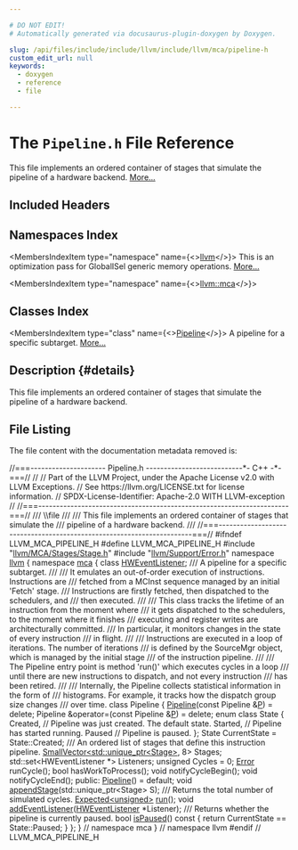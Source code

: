 ```yaml
---

# DO NOT EDIT!
# Automatically generated via docusaurus-plugin-doxygen by Doxygen.

slug: /api/files/include/include/llvm/include/llvm/mca/pipeline-h
custom_edit_url: null
keywords:
  - doxygen
  - reference
  - file

---
```





# The `Pipeline.h` File Reference

<DoxygenPage pluginConfig={pluginConfig}>

This file implements an ordered container of stages that simulate the pipeline of a hardware backend. <a href="#details">More...</a>

## Included Headers

<IncludesList>
<IncludesListItem
  filePath="llvm/MCA/Stages/Stage.h"
  permalink="/docs/api/files/include/include/llvm/include/llvm/mca/include/llvm/mca/stages/stage-h"
  isLocal="true" />
<IncludesListItem
  filePath="llvm/Support/Error.h"
  permalink="/docs/api/files/include/include/llvm/include/llvm/support/error-h"
  isLocal="true" />
</IncludesList>

## Namespaces Index

<MembersIndex>

<MembersIndexItem
  type="namespace"
  name={<><a href="/docs/api/namespaces/llvm">llvm</a></>}>
This is an optimization pass for GlobalISel generic memory operations. <a href="/docs/api/namespaces/llvm/#details">More...</a>
</MembersIndexItem>

<MembersIndexItem
  type="namespace"
  name={<><a href="/docs/api/namespaces/llvm/mca">llvm::mca</a></>}>
</MembersIndexItem>

</MembersIndex>

## Classes Index

<MembersIndex>

<MembersIndexItem
  type="class"
  name={<><a href="/docs/api/classes/llvm/mca/pipeline">Pipeline</a></>}>
A pipeline for a specific subtarget. <a href="/docs/api/classes/llvm/mca/pipeline/#details">More...</a>
</MembersIndexItem>

</MembersIndex>

## Description {#details}

This file implements an ordered container of stages that simulate the pipeline of a hardware backend.

## File Listing

The file content with the documentation metadata removed is:

<ProgramListing>

<Link id="l00001" /><CodeLine lineNumber="1"><Highlight kind="comment">//===--------------------- Pipeline.h ---------------------------&#42;- C++ -&#42;-===//</Highlight><Highlight kind="normal"></Highlight></CodeLine>
<Link id="l00002" /><CodeLine lineNumber="2"><Highlight kind="normal"></Highlight><Highlight kind="comment">//</Highlight><Highlight kind="normal"></Highlight></CodeLine>
<Link id="l00003" /><CodeLine lineNumber="3"><Highlight kind="normal"></Highlight><Highlight kind="comment">// Part of the LLVM Project, under the Apache License v2.0 with LLVM Exceptions.</Highlight><Highlight kind="normal"></Highlight></CodeLine>
<Link id="l00004" /><CodeLine lineNumber="4"><Highlight kind="normal"></Highlight><Highlight kind="comment">// See https://llvm.org/LICENSE.txt for license information.</Highlight><Highlight kind="normal"></Highlight></CodeLine>
<Link id="l00005" /><CodeLine lineNumber="5"><Highlight kind="normal"></Highlight><Highlight kind="comment">// SPDX-License-Identifier: Apache-2.0 WITH LLVM-exception</Highlight><Highlight kind="normal"></Highlight></CodeLine>
<Link id="l00006" /><CodeLine lineNumber="6"><Highlight kind="normal"></Highlight><Highlight kind="comment">//</Highlight><Highlight kind="normal"></Highlight></CodeLine>
<Link id="l00007" /><CodeLine lineNumber="7"><Highlight kind="normal"></Highlight><Highlight kind="comment">//===----------------------------------------------------------------------===//</Highlight><Highlight kind="comment"></Highlight></CodeLine>
<Link id="l00008" /><CodeLine lineNumber="8"><Highlight kind="comment">/// \\file</Highlight></CodeLine>
<Link id="l00009" /><CodeLine lineNumber="9"><Highlight kind="comment">///</Highlight></CodeLine>
<Link id="l00010" /><CodeLine lineNumber="10"><Highlight kind="comment">/// This file implements an ordered container of stages that simulate the</Highlight></CodeLine>
<Link id="l00011" /><CodeLine lineNumber="11"><Highlight kind="comment">/// pipeline of a hardware backend.</Highlight></CodeLine>
<Link id="l00012" /><CodeLine lineNumber="12"><Highlight kind="comment">///</Highlight><Highlight kind="normal"></Highlight></CodeLine>
<Link id="l00013" /><CodeLine lineNumber="13"><Highlight kind="normal"></Highlight><Highlight kind="comment">//===----------------------------------------------------------------------===//</Highlight><Highlight kind="normal"></Highlight></CodeLine>
<Link id="l00014" /><CodeLine lineNumber="14"><Highlight kind="normal"></Highlight></CodeLine>
<Link id="l00015" /><CodeLine lineNumber="15"><Highlight kind="normal"></Highlight><Highlight kind="preprocessor">#ifndef LLVM&#95;MCA&#95;PIPELINE&#95;H</Highlight><Highlight kind="normal"></Highlight></CodeLine>
<Link id="l00016" /><CodeLine lineNumber="16"><Highlight kind="normal"></Highlight><Highlight kind="preprocessor">#define LLVM&#95;MCA&#95;PIPELINE&#95;H</Highlight><Highlight kind="normal"></Highlight></CodeLine>
<Link id="l00017" /><CodeLine lineNumber="17"><Highlight kind="normal"></Highlight></CodeLine>
<Link id="l00018" /><CodeLine lineNumber="18"><Highlight kind="normal"></Highlight><Highlight kind="preprocessor">#include &quot;<a href="/docs/api/files/include/include/llvm/include/llvm/mca/include/llvm/mca/stages/stage-h">llvm/MCA/Stages/Stage.h</a>&quot;</Highlight><Highlight kind="normal"></Highlight></CodeLine>
<Link id="l00019" /><CodeLine lineNumber="19"><Highlight kind="normal"></Highlight><Highlight kind="preprocessor">#include &quot;<a href="/docs/api/files/include/include/llvm/include/llvm/support/error-h">llvm/Support/Error.h</a>&quot;</Highlight><Highlight kind="normal"></Highlight></CodeLine>
<Link id="l00020" /><CodeLine lineNumber="20"><Highlight kind="normal"></Highlight></CodeLine>
<Link id="l00021" /><CodeLine lineNumber="21"><Highlight kind="normal"></Highlight><Highlight kind="keyword">namespace </Highlight><Highlight kind="normal"><a href="/docs/api/namespaces/llvm">llvm</a> &#123;</Highlight></CodeLine>
<Link id="l00022" /><CodeLine lineNumber="22"><Highlight kind="normal"></Highlight><Highlight kind="keyword">namespace </Highlight><Highlight kind="normal"><a href="/docs/api/namespaces/llvm/mca">mca</a> &#123;</Highlight></CodeLine>
<Link id="l00023" /><CodeLine lineNumber="23"><Highlight kind="normal"></Highlight></CodeLine>
<Link id="l00024" /><CodeLine lineNumber="24"><Highlight kind="normal"></Highlight><Highlight kind="keyword">class </Highlight><Highlight kind="normal"><a href="/docs/api/classes/llvm/mca/hweventlistener">HWEventListener</a>;</Highlight></CodeLine>
<Link id="l00025" /><CodeLine lineNumber="25"><Highlight kind="normal"></Highlight><Highlight kind="comment"></Highlight></CodeLine>
<Link id="l00026" /><CodeLine lineNumber="26"><Highlight kind="comment">/// A pipeline for a specific subtarget.</Highlight></CodeLine>
<Link id="l00027" /><CodeLine lineNumber="27"><Highlight kind="comment">///</Highlight></CodeLine>
<Link id="l00028" /><CodeLine lineNumber="28"><Highlight kind="comment">/// It emulates an out-of-order execution of instructions. Instructions are</Highlight></CodeLine>
<Link id="l00029" /><CodeLine lineNumber="29"><Highlight kind="comment">/// fetched from a MCInst sequence managed by an initial &#39;Fetch&#39; stage.</Highlight></CodeLine>
<Link id="l00030" /><CodeLine lineNumber="30"><Highlight kind="comment">/// Instructions are firstly fetched, then dispatched to the schedulers, and</Highlight></CodeLine>
<Link id="l00031" /><CodeLine lineNumber="31"><Highlight kind="comment">/// then executed.</Highlight></CodeLine>
<Link id="l00032" /><CodeLine lineNumber="32"><Highlight kind="comment">///</Highlight></CodeLine>
<Link id="l00033" /><CodeLine lineNumber="33"><Highlight kind="comment">/// This class tracks the lifetime of an instruction from the moment where</Highlight></CodeLine>
<Link id="l00034" /><CodeLine lineNumber="34"><Highlight kind="comment">/// it gets dispatched to the schedulers, to the moment where it finishes</Highlight></CodeLine>
<Link id="l00035" /><CodeLine lineNumber="35"><Highlight kind="comment">/// executing and register writes are architecturally committed.</Highlight></CodeLine>
<Link id="l00036" /><CodeLine lineNumber="36"><Highlight kind="comment">/// In particular, it monitors changes in the state of every instruction</Highlight></CodeLine>
<Link id="l00037" /><CodeLine lineNumber="37"><Highlight kind="comment">/// in flight.</Highlight></CodeLine>
<Link id="l00038" /><CodeLine lineNumber="38"><Highlight kind="comment">///</Highlight></CodeLine>
<Link id="l00039" /><CodeLine lineNumber="39"><Highlight kind="comment">/// Instructions are executed in a loop of iterations. The number of iterations</Highlight></CodeLine>
<Link id="l00040" /><CodeLine lineNumber="40"><Highlight kind="comment">/// is defined by the SourceMgr object, which is managed by the initial stage</Highlight></CodeLine>
<Link id="l00041" /><CodeLine lineNumber="41"><Highlight kind="comment">/// of the instruction pipeline.</Highlight></CodeLine>
<Link id="l00042" /><CodeLine lineNumber="42"><Highlight kind="comment">///</Highlight></CodeLine>
<Link id="l00043" /><CodeLine lineNumber="43"><Highlight kind="comment">/// The Pipeline entry point is method &#39;run()&#39; which executes cycles in a loop</Highlight></CodeLine>
<Link id="l00044" /><CodeLine lineNumber="44"><Highlight kind="comment">/// until there are new instructions to dispatch, and not every instruction</Highlight></CodeLine>
<Link id="l00045" /><CodeLine lineNumber="45"><Highlight kind="comment">/// has been retired.</Highlight></CodeLine>
<Link id="l00046" /><CodeLine lineNumber="46"><Highlight kind="comment">///</Highlight></CodeLine>
<Link id="l00047" /><CodeLine lineNumber="47"><Highlight kind="comment">/// Internally, the Pipeline collects statistical information in the form of</Highlight></CodeLine>
<Link id="l00048" /><CodeLine lineNumber="48"><Highlight kind="comment">/// histograms. For example, it tracks how the dispatch group size changes</Highlight></CodeLine>
<Link id="l00049" /><CodeLine lineNumber="49"><Highlight kind="comment">/// over time.</Highlight><Highlight kind="normal"></Highlight></CodeLine>
<Link id="l00050" /><CodeLine lineNumber="50" lineLink="/docs/api/classes/llvm/mca/pipeline"><Highlight kind="normal"></Highlight><Highlight kind="keyword">class </Highlight><Highlight kind="normal">Pipeline &#123;</Highlight></CodeLine>
<Link id="l00051" /><CodeLine lineNumber="51"><Highlight kind="normal">  <a href="/docs/api/classes/llvm/mca/pipeline/#ae6f528e8ebf4918150fe5e773d9c73fc">Pipeline</a>(</Highlight><Highlight kind="keyword">const</Highlight><Highlight kind="normal"> Pipeline &amp;<a href="/docs/api/files/lib/lib/option/option-cpp/#a04665169063c8ca1f2ea96c27fc7c2b2">P</a>) = </Highlight><Highlight kind="keyword">delete</Highlight><Highlight kind="normal">;</Highlight></CodeLine>
<Link id="l00052" /><CodeLine lineNumber="52"><Highlight kind="normal">  Pipeline &amp;operator=(</Highlight><Highlight kind="keyword">const</Highlight><Highlight kind="normal"> Pipeline &amp;<a href="/docs/api/files/lib/lib/option/option-cpp/#a04665169063c8ca1f2ea96c27fc7c2b2">P</a>) = </Highlight><Highlight kind="keyword">delete</Highlight><Highlight kind="normal">;</Highlight></CodeLine>
<Link id="l00053" /><CodeLine lineNumber="53"><Highlight kind="normal"></Highlight></CodeLine>
<Link id="l00054" /><CodeLine lineNumber="54"><Highlight kind="normal">  </Highlight><Highlight kind="keyword">enum class</Highlight><Highlight kind="normal"> State &#123;</Highlight></CodeLine>
<Link id="l00055" /><CodeLine lineNumber="55"><Highlight kind="normal">    Created, </Highlight><Highlight kind="comment">// Pipeline was just created. The default state.</Highlight><Highlight kind="normal"></Highlight></CodeLine>
<Link id="l00056" /><CodeLine lineNumber="56"><Highlight kind="normal">    Started, </Highlight><Highlight kind="comment">// Pipeline has started running.</Highlight><Highlight kind="normal"></Highlight></CodeLine>
<Link id="l00057" /><CodeLine lineNumber="57"><Highlight kind="normal">    Paused   </Highlight><Highlight kind="comment">// Pipeline is paused.</Highlight><Highlight kind="normal"></Highlight></CodeLine>
<Link id="l00058" /><CodeLine lineNumber="58"><Highlight kind="normal">  &#125;;</Highlight></CodeLine>
<Link id="l00059" /><CodeLine lineNumber="59"><Highlight kind="normal">  State CurrentState = State::Created;</Highlight></CodeLine>
<Link id="l00060" /><CodeLine lineNumber="60"><Highlight kind="normal"></Highlight><Highlight kind="comment"></Highlight></CodeLine>
<Link id="l00061" /><CodeLine lineNumber="61"><Highlight kind="comment">  /// An ordered list of stages that define this instruction pipeline.</Highlight><Highlight kind="normal"></Highlight></CodeLine>
<Link id="l00062" /><CodeLine lineNumber="62"><Highlight kind="normal">  <a href="/docs/api/classes/llvm/smallvector">SmallVector&lt;std::unique&#95;ptr&lt;Stage&gt;</a>, 8&gt; Stages;</Highlight></CodeLine>
<Link id="l00063" /><CodeLine lineNumber="63"><Highlight kind="normal">  std::set&lt;HWEventListener &#42;&gt; Listeners;</Highlight></CodeLine>
<Link id="l00064" /><CodeLine lineNumber="64"><Highlight kind="normal">  </Highlight><Highlight kind="keywordtype">unsigned</Highlight><Highlight kind="normal"> Cycles = 0;</Highlight></CodeLine>
<Link id="l00065" /><CodeLine lineNumber="65"><Highlight kind="normal"></Highlight></CodeLine>
<Link id="l00066" /><CodeLine lineNumber="66"><Highlight kind="normal">  <a href="/docs/api/classes/llvm/error">Error</a> runCycle();</Highlight></CodeLine>
<Link id="l00067" /><CodeLine lineNumber="67"><Highlight kind="normal">  </Highlight><Highlight kind="keywordtype">bool</Highlight><Highlight kind="normal"> hasWorkToProcess();</Highlight></CodeLine>
<Link id="l00068" /><CodeLine lineNumber="68"><Highlight kind="normal">  </Highlight><Highlight kind="keywordtype">void</Highlight><Highlight kind="normal"> notifyCycleBegin();</Highlight></CodeLine>
<Link id="l00069" /><CodeLine lineNumber="69"><Highlight kind="normal">  </Highlight><Highlight kind="keywordtype">void</Highlight><Highlight kind="normal"> notifyCycleEnd();</Highlight></CodeLine>
<Link id="l00070" /><CodeLine lineNumber="70"><Highlight kind="normal"></Highlight></CodeLine>
<Link id="l00071" /><CodeLine lineNumber="71"><Highlight kind="normal"></Highlight><Highlight kind="keyword">public</Highlight><Highlight kind="normal">:</Highlight></CodeLine>
<Link id="l00072" /><CodeLine lineNumber="72" lineLink="/docs/api/classes/llvm/mca/pipeline/#ae6f528e8ebf4918150fe5e773d9c73fc"><Highlight kind="normal">  <a href="/docs/api/classes/llvm/mca/pipeline/#ae6f528e8ebf4918150fe5e773d9c73fc">Pipeline</a>() = </Highlight><Highlight kind="keywordflow">default</Highlight><Highlight kind="normal">;</Highlight></CodeLine>
<Link id="l00073" /><CodeLine lineNumber="73"><Highlight kind="normal">  </Highlight><Highlight kind="keywordtype">void</Highlight><Highlight kind="normal"> <a href="/docs/api/classes/llvm/mca/pipeline/#ae51ce490ca912e65f9d6ebce71e8fac5">appendStage</a>(std::unique&#95;ptr&lt;Stage&gt; S);</Highlight></CodeLine>
<Link id="l00074" /><CodeLine lineNumber="74"><Highlight kind="normal"></Highlight><Highlight kind="comment"></Highlight></CodeLine>
<Link id="l00075" /><CodeLine lineNumber="75"><Highlight kind="comment">  /// Returns the total number of simulated cycles.</Highlight><Highlight kind="normal"></Highlight></CodeLine>
<Link id="l00076" /><CodeLine lineNumber="76"><Highlight kind="normal">  <a href="/docs/api/classes/llvm/expected">Expected&lt;unsigned&gt;</a> <a href="/docs/api/classes/llvm/mca/pipeline/#af54c540f5b330f1240dd5a557aab1b82">run</a>();</Highlight></CodeLine>
<Link id="l00077" /><CodeLine lineNumber="77"><Highlight kind="normal"></Highlight></CodeLine>
<Link id="l00078" /><CodeLine lineNumber="78"><Highlight kind="normal">  </Highlight><Highlight kind="keywordtype">void</Highlight><Highlight kind="normal"> <a href="/docs/api/classes/llvm/mca/pipeline/#a565c79c93767eb1fbdab6d268a75245c">addEventListener</a>(<a href="/docs/api/classes/llvm/mca/hweventlistener">HWEventListener</a> &#42;Listener);</Highlight></CodeLine>
<Link id="l00079" /><CodeLine lineNumber="79"><Highlight kind="normal"></Highlight><Highlight kind="comment"></Highlight></CodeLine>
<Link id="l00080" /><CodeLine lineNumber="80"><Highlight kind="comment">  /// Returns whether the pipeline is currently paused.</Highlight><Highlight kind="normal"></Highlight></CodeLine>
<Link id="l00081" /><CodeLine lineNumber="81" lineLink="/docs/api/classes/llvm/mca/pipeline/#ac71fc920e1892d0d17b34a4c591b503a"><Highlight kind="normal">  </Highlight><Highlight kind="keywordtype">bool</Highlight><Highlight kind="normal"> <a href="/docs/api/classes/llvm/mca/pipeline/#ac71fc920e1892d0d17b34a4c591b503a">isPaused</a>()</Highlight><Highlight kind="keyword"> const </Highlight><Highlight kind="normal">&#123; </Highlight><Highlight kind="keywordflow">return</Highlight><Highlight kind="normal"> CurrentState == State::Paused; &#125;</Highlight></CodeLine>
<Link id="l00082" /><CodeLine lineNumber="82"><Highlight kind="normal">&#125;;</Highlight></CodeLine>
<Link id="l00083" /><CodeLine lineNumber="83"><Highlight kind="normal">&#125; </Highlight><Highlight kind="comment">// namespace mca</Highlight><Highlight kind="normal"></Highlight></CodeLine>
<Link id="l00084" /><CodeLine lineNumber="84"><Highlight kind="normal">&#125; </Highlight><Highlight kind="comment">// namespace llvm</Highlight><Highlight kind="normal"></Highlight></CodeLine>
<Link id="l00085" /><CodeLine lineNumber="85"><Highlight kind="normal"></Highlight></CodeLine>
<Link id="l00086" /><CodeLine lineNumber="86"><Highlight kind="normal"></Highlight><Highlight kind="preprocessor">#endif </Highlight><Highlight kind="comment">// LLVM&#95;MCA&#95;PIPELINE&#95;H</Highlight><Highlight kind="normal"></Highlight></CodeLine>

</ProgramListing>


</DoxygenPage>
